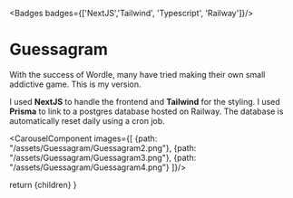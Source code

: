 
<Badges badges={['NextJS','Tailwind', 'Typescript', 'Railway']}/>

# Guessagram


With the success of Wordle, many have tried making their own small addictive game. This is my version. 

I used **NextJS** to handle the frontend and **Tailwind** for the styling. I used **Prisma** to link to a postgres database hosted on Railway. The database is automatically reset daily using a cron job.


<MarkdownButtons github="https://github.com/AdamShelley/Guessagram" demo="https://guessagram.vercel.app/" />



<CarouselComponent images={[
  {path: "/assets/Guessagram/Guessagram2.png"},
  {path: "/assets/Guessagram/Guessagram3.png"},
  {path: "/assets/Guessagram/Guessagram4.png"}
]}/>



  return <MdxLayout>
    {children}</MdxLayout>
}
